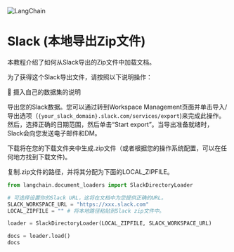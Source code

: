 

<Head>
  <script>
    {
      `(function() {
         var _hmt = _hmt || [];
(function() {
  var hm = document.createElement("script");
  hm.src = "https://hm.baidu.com/hm.js?e60fb290e204e04c5cb6f79b0ac1e697";
  var s = document.getElementsByTagName("script")[0]; 
  s.parentNode.insertBefore(hm, s);
})();
       })();`
    }
  </script>
</Head>

![LangChain](https://pica.zhimg.com/50/v2-56e8bbb52aa271012541c1fe1ceb11a2_r.gif)



# Slack (本地导出Zip文件)

本教程介绍了如何从Slack导出的Zip文件中加载文档。

为了获得这个Slack导出文件，请按照以下说明操作：

🧑 摄入自己的数据集的说明

导出您的Slack数据。您可以通过转到Workspace Management页面并单击导入/导出选项（`{your_slack_domain}.slack.com/services/export`)来完成此操作。然后，选择正确的日期范围，然后单击“Start export”。当导出准备就绪时，Slack会向您发送电子邮件和DM。

下载将在您的下载文件夹中生成.zip文件（或者根据您的操作系统配置，可以在任何地方找到下载文件)。

复制.zip文件的路径，并将其分配为下面的LOCAL_ZIPFILE。

```python
from langchain.document_loaders import SlackDirectoryLoader
```

```python
# 可选择设置你的Slack URL，这将在文档中为您提供正确的URL。
SLACK_WORKSPACE_URL = "https://xxx.slack.com"
LOCAL_ZIPFILE = "" # 将本地路径粘贴到Slack zip文件中。

loader = SlackDirectoryLoader(LOCAL_ZIPFILE, SLACK_WORKSPACE_URL)
```

```python
docs = loader.load()
docs
```